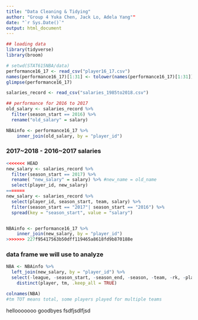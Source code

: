 ```yaml
---
title: "Data Cleaning & Tidying"
author: "Group 4 Yuka Chen, Jack Lo, Adela Yang""
date: "`r Sys.Date()`"
output: html_document
---
```

```r
## loading data
library(tidyverse)
library(broom)
```

```r

# setwd(STAT615NBA/data)
performance16_17 <- read_csv("player16_17.csv")
names(performance16_17)[1:31] <- tolower(names(performance16_17)[1:31])
glimpse(performance16_17)
```


```r
salaries_record <- read_csv("salaries_1985to2018.csv")
```


```r
## performance for 2016 to 2017
old_salary <- salaries_record %>%   
  filter(season_start == 2016) %>% 
  rename("old_salary" = salary)

NBAinfo <- performance16_17 %>% 
    inner_join(old_salary, by = "player_id")
```


### 2017~2018 - 2016~2017 salaries
```r
<<<<<<< HEAD
new_salary <- salaries_record %>% 
  filter(season_start == 2017) %>% 
  rename( "new_salary" = salary) %>% #new_name = old_name
  select(player_id, new_salary)
=======
new_salary <- salaries_record %>%  
  select(player_id, season_start, team, salary) %>% 
  filter(season_start == "2017"| season_start == "2016") %>% 
  spread(key = "season_start", value = "salary")


NBAinfo <- performance16_17 %>% 
    inner_join(new_salary, by = "player_id")
>>>>>>> 227f95417563b50dff119465a8618fd9b870188e
```

### data frame we will use to analyze
```r
NBA <- NBAinfo %>% 
  left_join(new_salary, by = "player_id") %>% 
  select(-league, -season_start, -season_end, -season, -team, -rk, -player_id) %>% 
    distinct(player, tm, .keep_all = TRUE) 

colnames(NBA)
#tm TOT means total, some players played for multiple teams
```

hellooooooo
goodbyes
fsdfjsdlfjsd